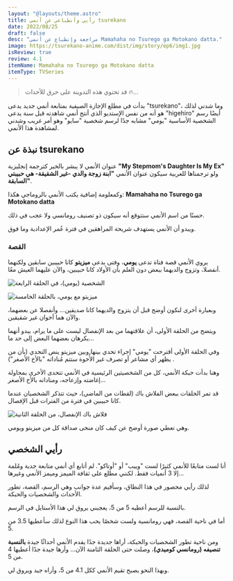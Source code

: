 ```yaml
---
layout: "@layouts/theme.astro"
title: رأيي وأنطباعي عن أنمي tsurekano
date: 2022/08/25
draft: false
desc: "مراجعة وإنطباع عن أنمي Mamahaha no Tsurego ga Motokano datta."
image: https://tsurekano-anime.com/dist/img/story/ep6/img1.jpg
isReview: true
review: 4.1
itemName: Mamahaha no Tsurego ga Motokano datta
itemType: TVSeries
---
```

> <p data-nosnippet>قد تحتوي هذه التدوينة على حرق للأحداث 🔥...</p>

بدأت في مطلع الإجازة الصيفية بمتابعة أنمي جديد يدعى "tsurekano"، وما شدني لذلك هو أنه من نفس الإستديو
الذي أنتج أنمي شاهدته قبل سنة يدعى "higehiro" 
أيضًا رسم الشخصية الأساسية "يومي" مشابه جدًا لرسم شخصية "سايو" وهو أمر غريب وشدني لمشاهدة هذا الأنمي.
## نبذة عن tsurekano
عنوان الأنمي لا يبشر بالخير كترجمة إنجليزية **"My Stepmom's Daughter Is My Ex"** ولو ترجمناها للعربية سيكون عنوان الأنمي
**"ابنة زوجة والدي  -غير الشقيقة- هي حبيبتي السابقة"**.

وكمعلومة إضافية يكتب الأنمي بالروماجي هكذا: **Mamahaha no Tsurego ga Motokano datta**

حسنًا من اسم الأنمي ستتوقع أنه سيكون ذو تصنيف رومانسي ولا عجب في ذلك.

ويبدو أن الأنمي يستهدف شريحة المراهقين في فترة عُمر الإعدادية وما فوق. 

### القصة 
يروي الأنمي قصة فتاة تدعى **يومي**، وفتى يدعى **ميزيتو** كانا حبيبين سابقين ولكنهما أنفصلا، وتزوج والديهما ببعض دون العلم بأن الأولاد كانا حبيبين، والآن عليهما العيش معًا.

![الشخصية (يومي)، في الحلقة الرابعة](/assests/images/tsurekano-yume-ep4.jpg)

![ميزيتو مع يومي، بالحلقة الخامسة](/assests/images/tsurekano-mizuto-and-yume-ep5.jpg)

وبعبارة أخرى لنكون أوضح قبل أن يتزوج والديهما كانا صديقين...
وأنفصلا عن بعضهما، والآن هما أخوان غير شقيقين.

ويتضح من الحلقة الأولى، أن علاقتهما من بعد الإنفصال ليست على ما يرام، يبدو أنهما يكرهان بعضهما البعض إلى حد ما...

وفي الحلقة الأولى أقترحت "يومي" إجراء تحدي بينها وبين ميزيتو ينص التحدي (بأن من يظهر أي مشاعر أو تصرف غير الأُخوة ستتم مُناداته "بالأخ الأصغر") .

وهنا بدأت حبكة الأنمي، كل من الشخصيتين الرئيسية في الأنمي تتحدى الأخرى بمحاولة إغاضته وإزعاجه، ومناداته بالأخ الأصغر...

قد تمر الحلقات ببعض الفلاش باك (لقطات من الماضي)، حيث تتذكر الشخصيان عندما كانا حبيبين في فترة من الفترات قبل الإفصال.

![فلاش باك الإنفصال، من الحلقة الثانية](/assests/images/separation_shot.jpg)

وهي تعطي صورة أوضح عن كيف كان منحى صداقة كل من ميزيتو ويومي.

## رأيي الشخصي
أنا لست متابعًا للأنمي كثيرًا لست "وييب" أو "أوتاكو". لم أتابع أي أنمي متابعة جدية ومُلمة إلا 3 أنميات فقط. لكنني مطلع على ثقافة الميمز وميمز الأنمي وغيرها...

لذلك رأيي محصور في هذا النطاق، وسأقيم عدة جوانب وهي الرسم، القصة، تطور الأحداث والشخصيات والحبكة.

بالنسبة للرسم أعطيه 5 من 5، يعجبني يروق لي هذا الأستايل في الرسم.

أما في ناحية القصة، فهي رومانسية ولست شخصًا يحب هذا النوع لذلك سأعطيها 3.5 من 5.

ومن ناحية تطور الشخصيات والحبكة، أراها جديدة جدًا يقدم الأنمي أحداثًا جيدة **بالنسبة تنصيفه (رومانسي كوميدي)**، وصلت حتى الحلقة الثامنة الآن... وأرها جيدة جدًا أعطيها 4 من 5.

وبهذا النحو يصبح تقيم الأنمي ككل
4.1 من 5، وأراه جيد ويروق لي.

